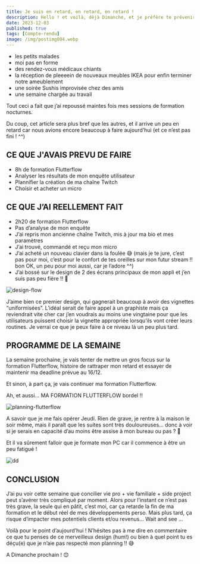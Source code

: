 ---
title: Je suis en retard, en retard, en retard !
description: Hello ! et voilà, déjà Dimanche, et je préfère te prévenir, cette semaine n’a pas été des plus productives...
date: 2023-12-03
published: true
tags: [Compte-rendu]
image: /img/postimg004.webp
---

- les petits malades
- moi pas en forme
- des rendez-vous médicaux chiants
- la réception de pleeeein de nouveaux meubles IKEA pour enfin terminer notre ameublement
- une soirée Sushis improvisée chez des amis
- une semaine chargée au travail

Tout ceci a fait que j’ai repoussé maintes fois mes sessions de formation nocturnes.

Du coup, cet article sera plus bref que les autres, et il arrive un peu en retard car nous avions encore beaucoup à faire aujourd’hui (et ce n’est pas fini ! ^^)

## CE QUE J'AVAIS PREVU DE FAIRE

- 8h de formation Flutterflow
- Analyser les résultats de mon enquête utilisateur
- Plannifier la création de ma chaîne Twitch
- Choisir et acheter un micro

## CE QUE J’AI REELLEMENT FAIT

- 2h20 de formation Flutterflow
- Pas d’analyse de mon enquête
- J’ai repris mon ancienne chaîne Twitch, mis à jour ma bio et mes paramètres
- J’ai trouvé, commandé et reçu mon micro
- J’ai acheté un nouveau clavier dans la foulée 😅 (mais je te jure, c’est pas pour moi, c’est pour le confort de tes oreilles sur mon futur stream !! bon OK, un peu pour moi aussi, car je l’adore ^^)
- J’ai bossé sur le design de 2 des écrans principaux de mon appli et j’en suis pas peu fière !! 🤩

![design-flow](../img/design-flow-2.png)

J’aime bien ce premier design, qui gagnerait beaucoup à avoir des vignettes “uniformisées”. L’idéal serait de faire appel à un graphiste mais ça reviendrait vite cher car j’en voudrais au moins une vingtaine pour que les utilisateurs puissent choisir la vignette appropriée lorsqu’ils vont créer leurs routines. Je verrai ce que je peux faire à ce niveau là un peu plus tard.

## PROGRAMME DE LA SEMAINE

La semaine prochaine, je vais tenter de mettre un gros focus sur la formation Flutterflow, histoire de rattraper mon retard et essayer de maintenir ma deadline prévue au 16/12.

Et sinon, à part ça, je vais continuer ma formation Flutterflow.

Ah, et aussi… MA FORMATION FLUTTERFLOW bordel !!

![planning-flutterflow](../img/planning-flutterflow.png)

A savoir que je me fais opérer Jeudi. Rien de grave, je rentre à la maison le soir même, mais il paraît que les suites sont très douloureuses… donc à voir si je serais en capacité d’au moins être assise à mon bureau ou pas ? 🤞

Et il va sûrement falloir que je formate mon PC car il commence à être un peu fatigué !

![dd](../img/DD.png)

## CONCLUSION

J’ai pu voir cette semaine que concilier vie pro + vie familiale + side project peut s’avérer très compliqué par moment. Alors pour l’instant ce n’est pas très grave, la seule qui en pâtit, c’est moi, car ça retarde la fin de ma formation et le début réel de mes développements perso. Mais plus tard, ça risque d’impacter mes potentiels clients et/ou revenus… Wait and see …

Voilà pour le point d’aujourd’hui ! N’hésites pas à me dire en commentaire ce que tu penses de ce merveilleux design (hum!) ou bien à quel point tu es déçu(e) que je n’aie pas respecté mon planning !! 😅

A Dimanche prochain ! 😊
